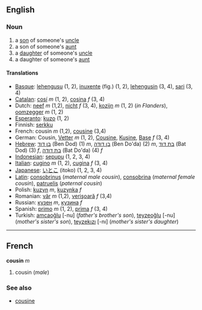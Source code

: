 ==English==
===Noun===
#a [[son]] of someone's [[uncle]]
#a son of someone's [[aunt]]
#a [[daughter]] of someone's [[uncle]]
#a daughter of someone's [[aunt]]

====Translations====
*[[Basque]]: [[lehengusu]] (1, 2), [[inuxente]] (fig.) (1, 2), [[lehengusin]] (3, 4), [[sari]] (3, 4)
*[[Catalan]]: [[cosí]] ''m'' (1, 2), [[cosina]] ''f'' (3, 4)
*Dutch: [[neef]] ''m'' (1,2), [[nicht]] ''f'' (3, 4), [[kozijn]] ''m'' (1, 2) (''in Flanders''), [[oomzegger]] ''m'' (1, 2)
*[[Esperanto]]: [[kuzo]] (1, 2)
*Finnish: [[serkku]]
*French: cousin ''m'' (1,2), [[cousine]] (3,4)
*German: Cousin, [[Vetter]] ''m'' (1, 2), [[Cousine]], [[Kusine]], [[Base]] ''f'' (3, 4)
*[[Hebrew]]: [[בן דוד]] (Ben Dod) (1) ''m'', [[בן דודה]] (Ben Do'da) (2) ''m'', [[בת דוד]] (Bat Dod) (3) ''f'', [[בת דודה]] (Bat Do'da) (4) ''f''
*[[Indonesian]]: [[sepupu]] (1, 2, 3, 4)
*[[Italian]]: [[cugino]] ''m'' (1, 2), [[cugina]] ''f'' (3, 4)
*[[Japanese]]: [[いとこ]] (itoko) (1, 2, 3, 4)
*[[Latin]]: [[consobrinus]] (''maternal male cousin''), [[consobrina]] (''maternal female cousin''), [[patruelis]] (''paternal cousin'')
*Polish: [[kuzyn]] ''m'', [[kuzynka]] ''f''
*Romanian: [[văr]] ''m'' (1,2), [[verişoară]] ''f'' (3,4)
*Russian: [[кузен]] ''m'', [[кузина]] ''f''
*Spanish: [[primo]] ''m'' (1, 2), [[prima]] ''f'' (3, 4)
*Turkish: [[amcaoğlu]] [-nu] (''father's brother's son''), [[teyzeoğlu]] [-nu] (''mother's sister's son''), [[teyzekızı]] [-nı] (''mother's sister's daughter'')

----

==French==
'''cousin''' ''m''
#cousin (''male'')

===See also===
*[[cousine]]